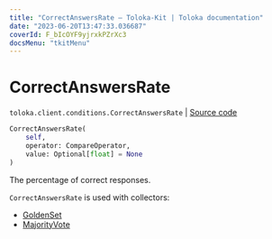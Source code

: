 ```yaml
---
title: "CorrectAnswersRate — Toloka-Kit | Toloka documentation"
date: "2023-06-20T13:47:33.036687"
coverId: F_bIcOYF9yjrxkPZrXc3
docsMenu: "tkitMenu"
---
```


# CorrectAnswersRate

`toloka.client.conditions.CorrectAnswersRate` | [Source code](https://github.com/Toloka/toloka-kit/blob/v1.2.0/src/client/conditions.py#L156)

```python
CorrectAnswersRate(
    self,
    operator: CompareOperator,
    value: Optional[float] = None
)
```

The percentage of correct responses.

`CorrectAnswersRate` is used with collectors:
- [GoldenSet](/docs/toloka-kit/reference/toloka.client.collectors.GoldenSet)
- [MajorityVote](/docs/toloka-kit/reference/toloka.client.collectors.MajorityVote)